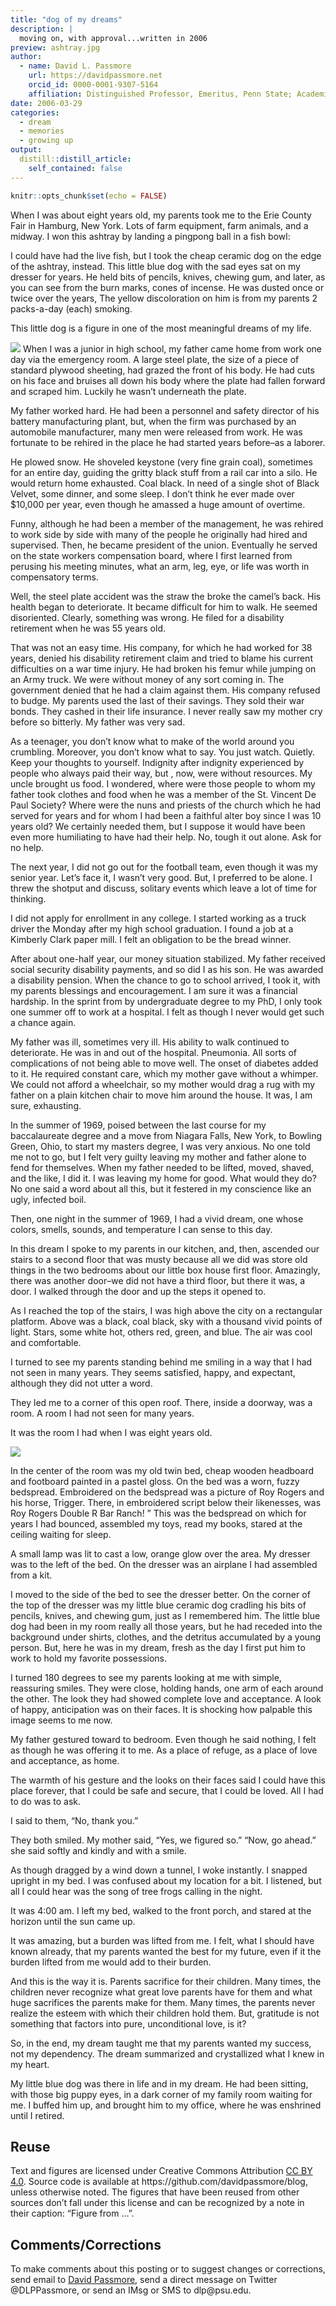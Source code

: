 ```yaml
---
title: "dog of my dreams"
description: |
  moving on, with approval...written in 2006
preview: ashtray.jpg
author:
  - name: David L. Passmore
    url: https://davidpassmore.net
    orcid_id: 0000-0001-9307-5164
    affiliation: Distinguished Professor, Emeritus, Penn State; Academic Visitor, University of Pittsburgh
date: 2006-03-29
categories:
  - dream
  - memories
  - growing up
output:
  distill::distill_article:
    self_contained: false
---
```


```r
knitr::opts_chunk$set(echo = FALSE)
```

When I was about eight years old, my parents took me to the Erie County Fair in Hamburg, New York. Lots of farm equipment, farm animals, and a midway. I won this ashtray by landing a pingpong ball in a fish bowl:


I could have had the live fish, but I took the cheap ceramic dog on the edge of the ashtray, instead.
This little blue dog with the sad eyes sat on my dresser for years. He held bits of pencils, knives, chewing gum, and later, as you can see from the burn marks, cones of incense. He was dusted once or twice over the years, The yellow discoloration on him is from my parents 2 packs-a-day (each) smoking.

This little dog is a figure in one of the most meaningful dreams of my life.

![](ashtray.jpg)
When I was a junior in high school, my father came home from work one day via the emergency room. A large steel plate, the size of a piece of standard plywood sheeting, had grazed the front of his body. He had cuts on his face and bruises all down his body where the plate had fallen forward and scraped him. Luckily he wasn't underneath the plate.

My father worked hard. He had been a personnel and safety director of his battery manufacturing plant, but, when the firm was purchased by an automobile manufacturer, many men were released from work. He was fortunate to be rehired in the place he had started years before--as a laborer.

He plowed snow. He shoveled keystone (very fine grain coal), sometimes for an entire day, guiding the gritty black stuff from a rail car into a silo. He would return home exhausted. Coal black. In need of a single shot of Black Velvet, some dinner, and some sleep. I don't think he ever made over $10,000 per year, even though he amassed a huge amount of overtime.

Funny, although he had been a member of the management, he was rehired to work side by side with many of the people he originally had hired and supervised. Then, he became president of the union. Eventually he served on the state workers compensation board, where I first learned from perusing his meeting minutes, what an arm, leg, eye, or life was worth in compensatory terms.

Well, the steel plate accident was the straw the broke the camel's back. His health began to deteriorate. It became difficult for him to walk. He seemed disoriented. Clearly, something was wrong. He filed for a disability retirement when he was 55 years old.

That was not an easy time. His company, for which he had worked for 38 years, denied his disability retirement claim and tried to blame his current difficulties on a war time injury. He had broken his femur while jumping on an Army truck. We were without money of any sort coming in. The government denied that he had a claim against them. His company refused to budge. My parents used the last of their savings. They sold their war bonds. They cashed in their life insurance. I never really saw my mother cry before so bitterly. My father was very sad.

As a teenager, you don't know what to make of the world around you crumbling. Moreover, you don't know what to say. You just watch. Quietly. Keep your thoughts to yourself. Indignity after indignity experienced by people who always paid their way, but , now, were without resources. My uncle brought us food. I wondered, where were those people to whom my father took clothes and food when he was a member of the St. Vincent De Paul Society? Where were the nuns and priests of the church which he had served for years and for whom I had been a faithful alter boy since I was 10 years old? We certainly needed them, but I suppose it would have been even more humiliating to have had their help. No, tough it out alone. Ask for no help.

The next year, I did not go out for the football team, even though it was my senior year. Let's face it, I wasn't very good. But, I preferred to be alone. I threw the shotput and discuss, solitary events which leave a lot of time for thinking.

I did not apply for enrollment in any college. I started working as a truck driver the Monday after my high school graduation. I found a job at a Kimberly Clark paper mill. I felt an obligation to be the bread winner.

After about one-half year, our money situation stabilized. My father received social security disability payments, and so did I as his son. He was awarded a disability pension. When the chance to go to school arrived, I took it, with my parents blessings and encouragement. I am sure it was a financial hardship. In the sprint from by undergraduate degree to my PhD, I only took one summer off to work at a hospital. I felt as though I never would get such a chance again.

My father was ill, sometimes very ill. His ability to walk continued to deteriorate. He was in and out of the hospital. Pneumonia. All sorts of complications of not being able to move well. The onset of diabetes added to it. He required constant care, which my mother gave without a whimper. We could not afford a wheelchair, so my mother would drag a rug with my father on a plain kitchen chair to move him around the house. It was, I am sure, exhausting.

In the summer of 1969, poised between the last course for my baccalaureate degree and a move from Niagara Falls, New York, to Bowling Green, Ohio, to start my masters degree, I was very anxious. No one told me not to go, but I felt very guilty leaving my mother and father alone to fend for themselves. When my father needed to be lifted, moved, shaved, and the like, I did it. I was leaving my home for good. What would they do? No one said a word about all this, but it festered in my conscience like an ugly, infected boil.

Then, one night in the summer of 1969, I had a vivid dream, one whose colors, smells, sounds, and temperature I can sense to this day.

In this dream I spoke to my parents in our kitchen, and, then, ascended our stairs to a second floor that was musty because all we did was store old things in the two bedrooms about our little box house first floor. Amazingly, there was another door--we did not have a third floor, but there it was, a door. I walked through the door and up the steps it opened to.

As I reached the top of the stairs, I was high above the city on a rectangular platform. Above was a black, coal black, sky with a thousand vivid points of light. Stars, some white hot, others red, green, and blue. The air was cool and comfortable.

I turned to see my parents standing behind me smiling in a way that I had not seen in many years. They seems satisfied, happy, and expectant, although they did not utter a word.

They led me to a corner of this open roof. There, inside a doorway, was a room. A room I had not seen for many years.

It was the room I had when I was eight years old.

![](vintage.jpg)

In the center of the room was my old twin bed, cheap wooden headboard and footboard painted in a pastel gloss. On the bed was a worn, fuzzy bedspread. Embroidered on the bedspread was a picture of Roy Rogers and his horse, Trigger. There, in embroidered script below their likenesses, was Roy Rogers Double R Bar Ranch! " This was the bedspread on which for years I had bounced, assembled my toys, read my books, stared at the ceiling waiting for sleep.

A small lamp was lit to cast a low, orange glow over the area. My dresser was to the left of the bed. On the dresser was an airplane I had assembled from a kit.

I moved to the side of the bed to see the dresser better. On the corner of the top of the dresser was my little blue ceramic dog cradling his bits of pencils, knives, and chewing gum, just as I remembered him. The little blue dog had been in my room really all those years, but he had receded into the background under shirts, clothes, and the detritus accumulated by a young person. But, here he was in my dream, fresh as the day I first put him to work to hold my favorite possessions.

I turned 180 degrees to see my parents looking at me with simple, reassuring smiles. They were close, holding hands, one arm of each around the other. The look they had showed complete love and acceptance. A look of happy, anticipation was on their faces. It is shocking how palpable this image seems to me now.

My father gestured toward to bedroom. Even though he said nothing, I felt as though he was offering it to me. As a place of refuge, as a place of love and acceptance, as home.

The warmth of his gesture and the looks on their faces said I could have this place forever, that I could be safe and secure, that I could be loved. All I had to do was to ask.

I said to them, "No, thank you."

They both smiled. My mother said, "Yes, we figured so." "Now, go ahead." she said softly and kindly and with a smile.

As though dragged by a wind down a tunnel, I woke instantly. I snapped upright in my bed. I was confused about my location for a bit. I listened, but all I could hear was the song of tree frogs calling in the night.

It was 4:00 am. I left my bed, walked to the front porch, and stared at the horizon until the sun came up.

It was amazing, but a burden was lifted from me. I felt, what I should have known already, that my parents wanted the best for my future, even if it the burden lifted from me would add to their burden.

And this is the way it is. Parents sacrifice for their children. Many times, the children never recognize what great love parents have for them and what huge sacrifices the parents make for them. Many times, the parents never realize the esteem with which their children hold them. But, gratitude is not something that factors into pure, unconditional love, is it?

So, in the end, my dream taught me that my parents wanted my success, not my dependency. The dream summarized and crystallized what I knew in my heart.

My little blue dog was there in life and in my dream. He had been sitting, with those big puppy eyes, in a dark corner of my family room waiting for me. I buffed him up, and brought him to my office, where he was enshrined until I retired.

## Reuse {.appendix}

Text and figures are licensed under Creative Commons Attribution [CC BY 4.0](https://creativecommons.org/licenses/by-sa/4.0/). Source code is available at https://github.com/davidpassmore/blog, unless otherwise noted. The figures that have been reused from other sources don't fall under this license and can be recognized by a note in their caption: "Figure from ...".

## Comments/Corrections {.appendix}

To make comments about this posting or to suggest changes or corrections, send email to [David Passmore](dlp@davidpassmore.net), send a direct message on Twitter @DLPPassmore, or send an IMsg or SMS to dlp@psu.edu.
